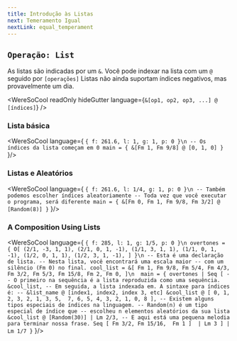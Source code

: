 ```yaml
---
title: Introdução às Listas
next: Temeramento Igual
nextLink: equal_temperament
---
```


## `Operação: List` 
As listas são indicadas por um `&`. Você pode indexar na lista com um `@` seguido por `[operações]` Listas não
ainda suportam índices negativos, mas provavelmente um dia.

<WereSoCool
  readOnly
  hideGutter
  language={`&[op1, op2, op3, ...] @ [índices]`}
/>

### Lista básica

<WereSoCool language={
`{ f: 261.6, l: 1, g: 1, p: 0 }\n
-- Os índices da lista começam em 0
main = {
  &[Fm 1, Fm 9/8] @ [0, 1, 0]
}`
}/>


### Listas e Aleatórios

<WereSoCool language={
`{ f: 261.6, l: 1/4, g: 1, p: 0 }\n
-- Também podemos escolher índices aleatoriamente
-- Toda vez que você executar o programa, será diferente
main = {
  &[Fm 0, Fm 1, Fm 9/8, Fm 3/2] @ [Random(8)]
}`
}/>

### A Composition Using Lists

<WereSoCool language={
`{ f: 285, l: 1, g: 1/5, p: 0 }\n
overtones = {
  O[
    (2/1, -3, 1, 1),
    (2/1, 0, 1, -1),
    (1/1, 3, 1, 1),
    (1/1, 0, 1, -1),
    (1/2, 0, 1, 1),
    (1/2, 3, 1, -1),
  ]
}\n
-- Esta é uma declaração de lista.
-- Nesta lista, você encontrará uma escala maior
-- com um silêncio (Fm 0) no final.
cool_list = &[
  Fm 1, Fm 9/8, Fm 5/4, Fm 4/3,
  Fm 3/2, Fm 5/3, Fm 15/8, Fm 2,
  Fm 0,
]\n 
main = {
  overtones
  | Seq [
    -- O primeiro na sequência é a lista reproduzida como uma sequência.
    &cool_list,
    -- Em seguida, a lista indexada em. A sintaxe para índices é:
    -- &list_name @ [index1, index2, index 3, etc]
    &cool_list @ [
      0, 1, 2, 3, 2, 1, 3, 5, 
      7, 6, 5, 4, 3, 2, 1, 0, 8
    ],
    -- Existem alguns tipos especiais de índices na linguagem.
    -- Random(n) é um tipo especial de índice que
    -- escolheu n elementos aleatórios da sua lista
    &cool_list @ [Random(30)] | Lm 2/3,
    -- E aqui está uma pequena melodia para terminar nossa frase.
    Seq [
      Fm 3/2,
      Fm 15/16, 
      Fm 1
    ] 
    | Lm 3
  ]
  | Lm 1/7
}`
}/>


